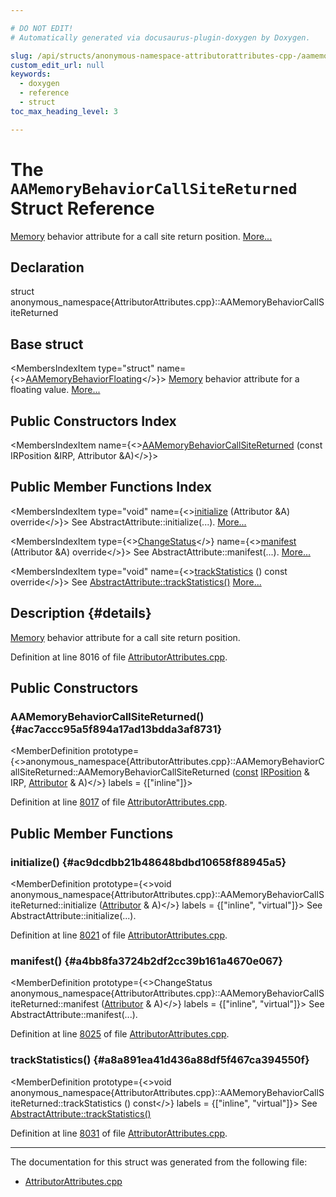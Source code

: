 ```yaml
---

# DO NOT EDIT!
# Automatically generated via docusaurus-plugin-doxygen by Doxygen.

slug: /api/structs/anonymous-namespace-attributorattributes-cpp-/aamemorybehaviorcallsitereturned
custom_edit_url: null
keywords:
  - doxygen
  - reference
  - struct
toc_max_heading_level: 3

---
```





# The `AAMemoryBehaviorCallSiteReturned` Struct Reference

<DoxygenPage pluginConfig={pluginConfig}>

<a href="/docs/api/classes/llvm/sys/memory">Memory</a> behavior attribute for a call site return position. <a href="#details">More...</a>

## Declaration

<CodeBlock>struct anonymous_namespace{AttributorAttributes.cpp}::AAMemoryBehaviorCallSiteReturned</CodeBlock>

## Base struct

<MembersIndex>

<MembersIndexItem
  type="struct"
  name={<><a href="/docs/api/structs/anonymous-namespace-attributorattributes-cpp-/aamemorybehaviorfloating">AAMemoryBehaviorFloating</a></>}>
<a href="/docs/api/classes/llvm/sys/memory">Memory</a> behavior attribute for a floating value. <a href="/docs/api/structs/anonymous-namespace-attributorattributes-cpp-/aamemorybehaviorfloating/#details">More...</a>
</MembersIndexItem>

</MembersIndex>

## Public Constructors Index

<MembersIndex>

<MembersIndexItem
  name={<><a href="#ac7accc95a5f894a17ad13bdda3af8731">AAMemoryBehaviorCallSiteReturned</a> (const IRPosition &amp;IRP, Attributor &amp;A)</>}>
</MembersIndexItem>

</MembersIndex>

## Public Member Functions Index

<MembersIndex>

<MembersIndexItem
  type="void"
  name={<><a href="#ac9dcdbb21b48648bdbd10658f88945a5">initialize</a> (Attributor &amp;A) override</>}>
See AbstractAttribute::initialize(...). <a href="#ac9dcdbb21b48648bdbd10658f88945a5">More...</a>
</MembersIndexItem>

<MembersIndexItem
  type={<><a href="/docs/api/namespaces/llvm/#acd850975ae5042cacb64a9d0ea4715f3">ChangeStatus</a></>}
  name={<><a href="#a4bb8fa3724b2df2cc39b161a4670e067">manifest</a> (Attributor &amp;A) override</>}>
See AbstractAttribute::manifest(...). <a href="#a4bb8fa3724b2df2cc39b161a4670e067">More...</a>
</MembersIndexItem>

<MembersIndexItem
  type="void"
  name={<><a href="#a8a891ea41d436a88df5f467ca394550f">trackStatistics</a> () const override</>}>
See <a href="/docs/api/structs/llvm/abstractattribute/#add85e4d78cefc67429904d7492aff9a4">AbstractAttribute::trackStatistics()</a> <a href="#a8a891ea41d436a88df5f467ca394550f">More...</a>
</MembersIndexItem>

</MembersIndex>

## Description {#details}

<a href="/docs/api/classes/llvm/sys/memory">Memory</a> behavior attribute for a call site return position.

Definition at line 8016 of file <a href="/docs/api/files/lib/lib/transforms/lib/transforms/ipo/attributorattributes-cpp">AttributorAttributes.cpp</a>.

<SectionDefinition>

## Public Constructors

### AAMemoryBehaviorCallSiteReturned() {#ac7accc95a5f894a17ad13bdda3af8731}

<MemberDefinition
  prototype={<>anonymous&#95;namespace&#123;AttributorAttributes.cpp&#125;::AAMemoryBehaviorCallSiteReturned::AAMemoryBehaviorCallSiteReturned (<a href="/docs/api/files/lib/lib/target/lib/target/aarch64/aarch64promoteconstant-cpp/#a90f8350fecae261c25be85d38b451bff">const</a> <a href="/docs/api/structs/llvm/irposition">IRPosition</a> &amp; IRP, <a href="/docs/api/structs/llvm/attributor">Attributor</a> &amp; A)</>}
  labels = {["inline"]}>

Definition at line <a href="/docs/api/files/lib/lib/transforms/lib/transforms/ipo/attributorattributes-cpp/#l08017">8017</a> of file <a href="/docs/api/files/lib/lib/transforms/lib/transforms/ipo/attributorattributes-cpp">AttributorAttributes.cpp</a>.
</MemberDefinition>

</SectionDefinition>

<SectionDefinition>

## Public Member Functions

### initialize() {#ac9dcdbb21b48648bdbd10658f88945a5}

<MemberDefinition
  prototype={<>void anonymous&#95;namespace&#123;AttributorAttributes.cpp&#125;::AAMemoryBehaviorCallSiteReturned::initialize (<a href="/docs/api/structs/llvm/attributor">Attributor</a> &amp; A)</>}
  labels = {["inline", "virtual"]}>
See AbstractAttribute::initialize(...).

Definition at line <a href="/docs/api/files/lib/lib/transforms/lib/transforms/ipo/attributorattributes-cpp/#l08021">8021</a> of file <a href="/docs/api/files/lib/lib/transforms/lib/transforms/ipo/attributorattributes-cpp">AttributorAttributes.cpp</a>.
</MemberDefinition>

### manifest() {#a4bb8fa3724b2df2cc39b161a4670e067}

<MemberDefinition
  prototype={<>ChangeStatus anonymous&#95;namespace&#123;AttributorAttributes.cpp&#125;::AAMemoryBehaviorCallSiteReturned::manifest (<a href="/docs/api/structs/llvm/attributor">Attributor</a> &amp; A)</>}
  labels = {["inline", "virtual"]}>
See AbstractAttribute::manifest(...).

Definition at line <a href="/docs/api/files/lib/lib/transforms/lib/transforms/ipo/attributorattributes-cpp/#l08025">8025</a> of file <a href="/docs/api/files/lib/lib/transforms/lib/transforms/ipo/attributorattributes-cpp">AttributorAttributes.cpp</a>.
</MemberDefinition>

### trackStatistics() {#a8a891ea41d436a88df5f467ca394550f}

<MemberDefinition
  prototype={<>void anonymous&#95;namespace&#123;AttributorAttributes.cpp&#125;::AAMemoryBehaviorCallSiteReturned::trackStatistics () const</>}
  labels = {["inline", "virtual"]}>
See <a href="/docs/api/structs/llvm/abstractattribute/#add85e4d78cefc67429904d7492aff9a4">AbstractAttribute::trackStatistics()</a>

Definition at line <a href="/docs/api/files/lib/lib/transforms/lib/transforms/ipo/attributorattributes-cpp/#l08031">8031</a> of file <a href="/docs/api/files/lib/lib/transforms/lib/transforms/ipo/attributorattributes-cpp">AttributorAttributes.cpp</a>.
</MemberDefinition>

</SectionDefinition>

<hr/>

The documentation for this struct was generated from the following file:

<ul>
<li><a href="/docs/api/files/lib/lib/transforms/lib/transforms/ipo/attributorattributes-cpp">AttributorAttributes.cpp</a></li>
</ul>

</DoxygenPage>
